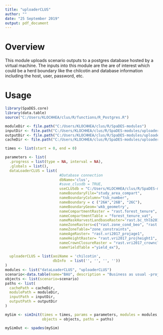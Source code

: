 ```yaml
---
title: "uploaderCLUS"
author: ""
date: "25 September 2019"
output: pdf_document
---
```


# Overview

This module uploads scenario outputs to a postgres database hosted by a virtual machine. The inputs into this module are the are of interest which could be a herd boundary like the chilcotin and database information including the host, user, password, etc.

# Usage

```r
library(SpaDES.core)
library(data.table)
source("C:/Users/KLOCHHEA/clus/R/functions/R_Postgres.R")

moduleDir <- file.path("C:/Users/KLOCHHEA/clus/R/SpaDES-modules")
inputDir <- file.path("C:/Users/KLOCHHEA/clus/R/SpaDES-modules/uploaderCLUS/inputs") %>% reproducible::checkPath(create = TRUE)
outputDir <- file.path("C:/Users/KLOCHHEA/clus/R/SpaDES-modules/uploaderCLUS/outputs")
cacheDir <- file.path("C:/Users/KLOCHHEA/clus/R/SpaDES-modules/uploaderCLUS")

times <- list(start = 0, end = 0)

parameters <- list(
  .progress = list(type = NA, interval = NA),
  .globals = list(),
  dataLoaderCLUS = list( 
                         #Database connection
                         dbName='clus',
                         #save_clusdb = TRUE,
                         useCLUSdb = "C:/Users/KLOCHHEA/clus/R/SpaDES-modules/forestryCLUS/clusdb.sqlite",
                         nameBoundaryFile="study_area_compart",
                         nameBoundaryColumn="tsb_number",
                         nameBoundary = c ("26A","26B", "26C"),
                         nameBoundaryGeom='wkb_geometry',
                         nameCompartmentRaster = "rast.forest_tenure",
                         nameCompartmentTable = "forest_tenure_vat",
                         nameMaskHarvestLandbaseRaster='rast.bc_thlb2018',
                         nameZoneRasters=c("rast.zone_cond_beo", "rast.zone_cond_vqo",  "rast.zone_cond_uwr", "rast.zone_cond_fsw", "rast.zone_cond_nharv"),
                         nameZoneTable="zone_constraints",
                         nameAgeRaster= "rast.vri2017_projage1",
                         nameHeightRaster= "rast.vri2017_projheight1",
                         nameCrownClosureRaster = "rast.vri2017_crownclosure",
                         nameYieldTable ="yield_ex"),
  
  uploaderCLUS = list(aoiName = 'chilcotin',
                      dbInfo  = list('', '', '', ''))
)
modules <- list("dataLoaderCLUS", "uploaderCLUS")
scenario<-data.table(name="BAU", description = "Business as usual -projecting current trends")
objects <- list(scenario=scenario)
paths <- list(
  cachePath = cacheDir,
  modulePath = moduleDir,
  inputPath = inputDir,
  outputPath = outputDir
)

mySim <- simInit(times = times, params = parameters, modules = modules,
                 objects = objects, paths = paths)

mySimOut <- spades(mySim)
```



